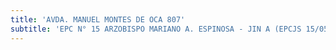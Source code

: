 ```yaml
---
title: 'AVDA. MANUEL MONTES DE OCA 807'
subtitle: 'EPC N° 15 ARZOBISPO MARIANO A. ESPINOSA - JIN A (EPCJS 15/05°)'
---
```



